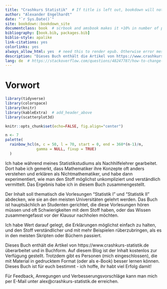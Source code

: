 ```yaml
--- 
title: "Crashkurs Statistik"  # If title is left out, bookdown will not create a title page: https://stackoverflow.com/questions/48433243/r-bookdown-custom-title-page
author: "Alexander Engelhardt"
date: "`r Sys.Date()`"
site: bookdown::bookdown_site
documentclass: book  # scrbook and amsbook makes it +10% in number of pages compared to book
bibliography: [book.bib, packages.bib]
biblio-style: apalike
link-citations: yes
colorlinks: yes
always_allow_html: yes  # need this to render epub. Otherwise error message.
description: "Dieses Buch enthält die Artikel von https://www.crashkurs-statistik.de in gedruckter Form."
lang: de  # https://stackoverflow.com/questions/48247787/how-to-change-caption-label-names-in-a-single-document-with-bookdown
---
```


# Vorwort {-}

```r
library(tidyverse)
library(colorspace)
library(knitr)
library(kableExtra)  # add_header_above
library(scatterplot3d)

knitr::opts_chunk$set(echo=FALSE, fig.align="center")

n <- 7
palette(
  rainbow_hcl(n, c = 50, l = 70, start = 0, end = 360*(n-1)/n,
              gamma = NULL, fixup = TRUE)
  )
```

Ich habe während meines Statistikstudiums als Nachhilfelehrer gearbeitet. Dort habe ich gemerkt, dass Mathematiker ihre Konzepte oft anders verstehen und erklären als Nichtmathematiker, und habe dann experimentiert, wie man den Stoff möglichst unkompliziert und verständlich vermittelt. Das Ergebnis habe ich in diesem Buch zusammengestellt.

Der Inhalt soll thematisch die Vorlesungen "Statistik I" und "Statistik II" abdecken, wie sie an den meisten Universitäten gelehrt werden. Das Buch ist hauptsächlich an Studenten gerichtet, die diese Vorlesungen hören müssen und oft Schwierigkeiten mit dem Stoff haben, oder das Wissen zusammengefasst vor der Klausur nachholen möchten.

Ich habe Wert darauf gelegt, die Erklärungen möglichst einfach zu halten, und den Stoff verständlicher und mit mehr Beispielen rüberzubringen, als es in den meisten Skripten oder Büchern passiert.

Dieses Buch enthält die Artikel von https://www.crashkurs-statistik.de überarbeitet und in Buchform. Auf diesem Blog ist der Inhalt kostenlos zur Verfügung gestellt. Trotzdem gibt es Personen (mich eingeschlossen), die mit Material in gedrucktem Format (oder als e-Book) besser lernen können. Dieses Buch ist für euch bestimmt - ich hoffe, ihr habt viel Erfolg damit!

Für Feedback, Anregungen und Verbesserungsvorschläge kann man mich per E-Mail unter alex@crashkurs-statistik.de erreichen.